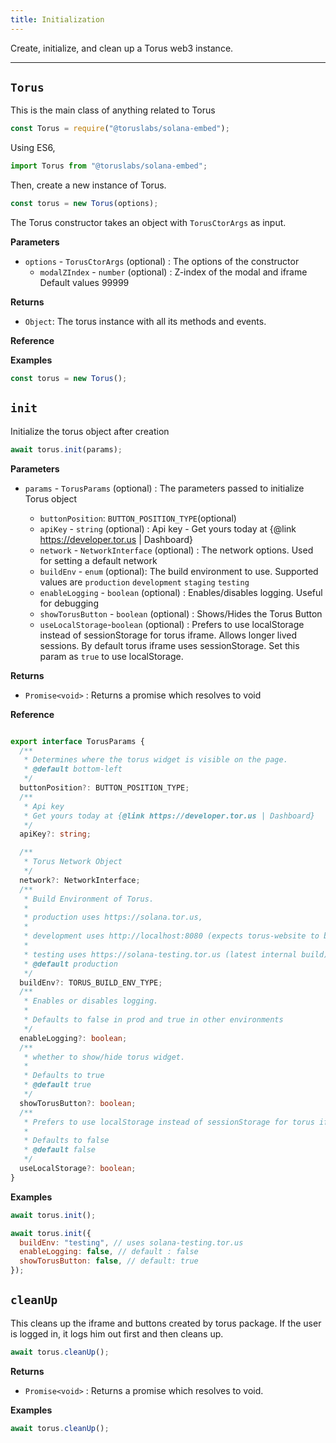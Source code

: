```yaml
---
title: Initialization
---
```


Create, initialize, and clean up a Torus web3 instance.

---

## `Torus`

This is the main class of anything related to Torus

```javascript
const Torus = require("@toruslabs/solana-embed");
```

Using ES6,

```javascript
import Torus from "@toruslabs/solana-embed";
```

Then, create a new instance of Torus.

```javascript
const torus = new Torus(options);
```

The Torus constructor takes an object with `TorusCtorArgs` as input.

**Parameters**

- `options` - `TorusCtorArgs` \(optional\) : The options of the constructor
  - `modalZIndex` - `number` \(optional\) : Z-index of the modal and iframe
    Default values 99999

**Returns**

- `Object`: The torus instance with all its methods and events.

**Reference**

**Examples**

```javascript
const torus = new Torus();
```

## `init`

Initialize the torus object after creation

```javascript
await torus.init(params);
```

**Parameters**

- `params` - `TorusParams` \(optional\) : The parameters passed to initialize
  Torus object

  - `buttonPosition`: `BUTTON_POSITION_TYPE`\(optional\)
  - `apiKey` - `string` \(optional\) : Api key - Get yours today at {@link https://developer.tor.us | Dashboard}
  - `network` - `NetworkInterface` \(optional\) : The network options. Used for
    setting a default network
  - `buildEnv` - `enum` \(optional\): The build environment to use. Supported
    values are `production` `development` `staging` `testing`
  - `enableLogging` - `boolean` \(optional\) : Enables/disables logging. Useful
    for debugging
  - `showTorusButton` - `boolean` \(optional\) : Shows/Hides the Torus Button
  - `useLocalStorage`-`boolean` \(optional\) : Prefers to use localStorage instead of sessionStorage for torus iframe.
   Allows longer lived sessions. By default torus iframe uses sessionStorage. Set this param as `true` to use
   localStorage.

**Returns**

- `Promise<void>` : Returns a promise which resolves to void

**Reference**

```typescript

export interface TorusParams {
  /**
   * Determines where the torus widget is visible on the page.
   * @default bottom-left
   */
  buttonPosition?: BUTTON_POSITION_TYPE;
  /**
   * Api key
   * Get yours today at {@link https://developer.tor.us | Dashboard}
   */
  apiKey?: string;

  /**
   * Torus Network Object
   */
  network?: NetworkInterface;
  /**
   * Build Environment of Torus.
   *
   * production uses https://solana.tor.us,
   *
   * development uses http://localhost:8080 (expects torus-website to be run locally),
   *
   * testing uses https://solana-testing.tor.us (latest internal build)
   * @default production
   */
  buildEnv?: TORUS_BUILD_ENV_TYPE;
  /**
   * Enables or disables logging.
   *
   * Defaults to false in prod and true in other environments
   */
  enableLogging?: boolean;
  /**
   * whether to show/hide torus widget.
   *
   * Defaults to true
   * @default true
   */
  showTorusButton?: boolean;
  /**
   * Prefers to use localStorage instead of sessionStorage for torus iframe. Allows longer lived sessions
   *
   * Defaults to false
   * @default false
   */
  useLocalStorage?: boolean;
}

```

**Examples**

```javascript
await torus.init();
```

```javascript
await torus.init({
  buildEnv: "testing", // uses solana-testing.tor.us
  enableLogging: false, // default : false
  showTorusButton: false, // default: true
});
```

## `cleanUp`

This cleans up the iframe and buttons created by torus package. If the user is
logged in, it logs him out first and then cleans up.

```javascript
await torus.cleanUp();
```

**Returns**

- `Promise<void>` : Returns a promise which resolves to void.

**Examples**

```javascript
await torus.cleanUp();
```
